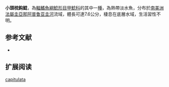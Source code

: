 {{Speciesbox
| name = 小頭梳鈎鯰
| image = 
| image_width = 250px
| image_caption = 
| status = NE
| status_system = IUCN3.1
| genus = Peckoltia
| species = capitulata
| authority = [[Fisch-Muller_&_Covain|Fisch-Muller & Covain]], 2012
| synonyms = 
}}

'''小頭梳鈎鯰'''，為[[輻鰭魚綱|輻鰭魚綱]][[鯰形目|鯰形目]][[甲鯰科|甲鯰科]]的其中一[[種|種]]，為熱帶淡水魚，分布於[[南美洲|南美洲]][[法屬圭亞那|法屬圭亞那]][[阿普鲁亚圭河|阿普鲁亚圭河]]流域，體長可達7.6公分，棲息在底層水域，生活習性不明。

==参考文献==
*{{FishBase_species|genus=Peckoltia|species=capitulata|year=2015|month=1}}

== 扩展阅读 ==
{{refbegin}}
{{wikispecies-inline|Peckoltia capitulata|小頭梳鈎鯰}}
{{refend}}
{{Taxonbar|from=Q14062959}}

[[Category:梳鈎鯰屬|capitulata]]